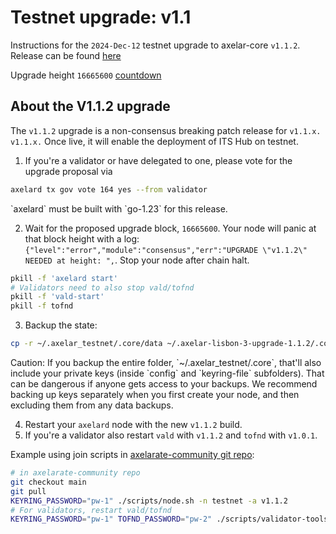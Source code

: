 # Testnet upgrade: v1.1


Instructions for the `2024-Dec-12` testnet upgrade to axelar-core `v1.1.2`.
Release can be found [here](https://github.com/axelarnetwork/axelar-core/releases/tag/v1.1.2)

Upgrade height `16665600` [countdown](https://www.mintscan.io/axelar-testnet/block/16665600)

## About the V1.1.2 upgrade
The `v1.1.2` upgrade is a non-consensus breaking patch release for `v1.1.x.` `v1.1.x.` Once live, it will enable the deployment of ITS Hub on testnet.

1. If you're a validator or have delegated to one, please vote for the upgrade proposal via


```bash
axelard tx gov vote 164 yes --from validator
```

<Callout type="warning" emoji="⚠️">
  `axelard` must be built with `go-1.23` for this release.
</Callout>


2. Wait for the proposed upgrade block, `16665600`. Your node will panic at that block height with a log: `{"level":"error","module":"consensus","err":"UPGRADE \"v1.1.2\" NEEDED at height: ",`. Stop your node after chain halt.

```bash
pkill -f 'axelard start'
# Validators need to also stop vald/tofnd
pkill -f 'vald-start'
pkill -f tofnd
```

3. Backup the state:

```bash
cp -r ~/.axelar_testnet/.core/data ~/.axelar-lisbon-3-upgrade-1.1.2/.core/data
```

<Callout type="warning" emoji="⚠️">
  Caution: If you backup the entire folder, `~/.axelar_testnet/.core`, that'll
  also include your private keys (inside `config` and `keyring-file`
  subfolders). That can be dangerous if anyone gets access to your backups. We
  recommend backing up keys separately when you first create your node, and then
  excluding them from any data backups.
</Callout>


4. Restart your `axelard` node with the new `v1.1.2` build.
5. If you're a validator also restart `vald` with `v1.1.2` and `tofnd` with `v1.0.1`.

Example using join scripts in [axelarate-community git repo](https://github.com/axelarnetwork/axelarate-community):



```bash
# in axelarate-community repo
git checkout main
git pull
KEYRING_PASSWORD="pw-1" ./scripts/node.sh -n testnet -a v1.1.2
# For validators, restart vald/tofnd
KEYRING_PASSWORD="pw-1" TOFND_PASSWORD="pw-2" ./scripts/validator-tools-host.sh -n testnet -a v1.1.2 -q v1.0.1
```

